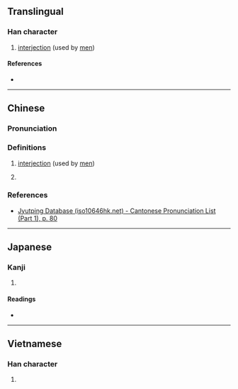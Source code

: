 {{character info}}
==Translingual==

===Han character===
{{Han char|rn=30|rad=口|as=08|sn=11|four=|canj=RJLV|ids=⿰口妻}}

# {{lb|mul|Cantonese}} [[interjection]] (used by [[men]])

====References====
* {{Han ref|kx=0196.100|dkj=03830|dj=0417.090|hdz=10639.030|uh=555B|ud=21851}}

----

==Chinese==
{{attention|zh|definition needs clarification}}
{{zh-forms}}

===Pronunciation===
{{zh-pron
|m=cuì,è,yā,yǎ
|c=ceoi3
|mc=y
|oc=y
|cat=
}}

===Definitions===
{{zh-hanzi}}

# {{lb|zh|Cantonese}} [[interjection]] (used by [[men]])
# {{lb|zh|Mandarin}} {{rfdef|cmn|sort=口08}}

===References===
* [http://www.iso10646hk.net/jp/document/download.jsp Jyutping Database (iso10646hk.net) - Cantonese Pronunciation List (Part 1), p. 80]

----

==Japanese==

===Kanji===
{{ja-kanji|grade=|rs=口08}}

# {{rfdef|ja|sort=口08}}

====Readings====
* {{ja-readings|on=[[さい]] (sai), [[せ]] (se)|kun=[[なめる]] (nameru)}}

----

==Vietnamese==

===Han character===
{{vi-hantu|[[xê]]|rs=口08}}

# {{rfdef|vi|sort=口08}}
